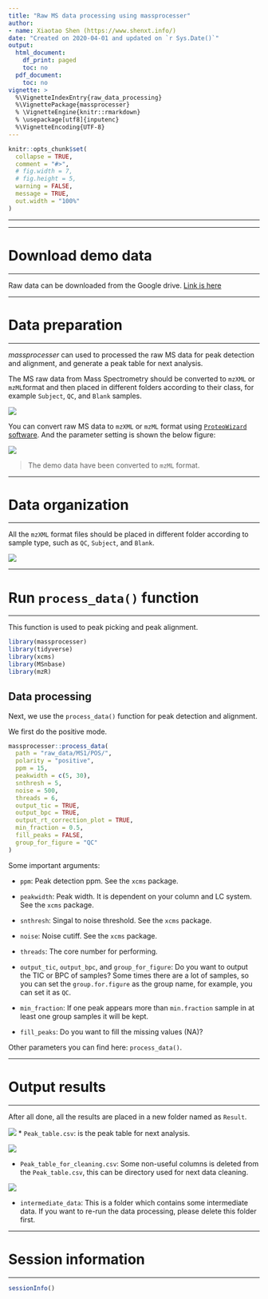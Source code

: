 ```yaml
---
title: "Raw MS data processing using massprocesser"
author:
- name: Xiaotao Shen (https://www.shenxt.info/)
date: "Created on 2020-04-01 and updated on `r Sys.Date()`"
output:
  html_document:
    df_print: paged
    toc: no
  pdf_document:
    toc: no
vignette: >
  %\VignetteIndexEntry{raw_data_processing}
  %\VignettePackage{massprocesser}
  % \VignetteEngine{knitr::rmarkdown}
  % \usepackage[utf8]{inputenc}
  %\VignetteEncoding{UTF-8}
---
```


```r
knitr::opts_chunk$set(
  collapse = TRUE,
  comment = "#>",
  # fig.width = 7, 
  # fig.height = 5,
  warning = FALSE,
  message = TRUE,
  out.width = "100%"
)
```

***

---

# **Download demo data**

---

Raw data can be downloaded from the Google drive. [Link is here](https://drive.google.com/drive/folders/1aAr9kfjXPDskgEImhHNlAIdW9c3m-HAi?usp=sharing)

---

# **Data preparation**

---

*massprocesser* can used to processed the raw MS data for peak detection and alignment, and generate a peak table for next analysis. 

The MS raw data from Mass Spectrometry should be converted to `mzXML` or `mzML`format and then placed in different folders according to their class, for example `Subject`, `QC`, and `Blank` samples.

![](../man/figures/Screen Shot 2021-12-27 at 9.20.33 AM.png)

You can convert raw MS data to `mzXML` or `mzML` format using [`ProteoWizard` software](http://proteowizard.sourceforge.net/). And the parameter setting is shown the below figure:

![](../man/figures/Capture.PNG)

> The demo data have been converted to `mzML` format.

---

# **Data organization**

---

All the `mzXML` format files should be placed in different folder according to sample type, such as `QC`, `Subject`, and `Blank`. 

![](../man/figures/Screen Shot 2021-12-27 at 9.20.33 AM.png)

---

# **Run `process_data()`** function

---

This function is used to peak picking and peak alignment.

```r
library(massprocesser)
library(tidyverse)
library(xcms)
library(MSnbase)
library(mzR)
```

## **Data processing**

Next, we use the `process_data()` function for peak detection and alignment.

We first do the positive mode.

```r
massprocesser::process_data(
  path = "raw_data/MS1/POS/",
  polarity = "positive",
  ppm = 15,
  peakwidth = c(5, 30),
  snthresh = 5,
  noise = 500,
  threads = 6,
  output_tic = TRUE,
  output_bpc = TRUE,
  output_rt_correction_plot = TRUE,
  min_fraction = 0.5,
  fill_peaks = FALSE,
  group_for_figure = "QC"
)
```

Some important arguments:

* `ppm`: Peak detection ppm. See the `xcms` package.

* `peakwidth`: Peak width. It is dependent on your column and LC system. See the `xcms` package.

* `snthresh`: Singal to noise threshold. See the `xcms` package.

* `noise`: Noise cutiff. See the `xcms` package.

* `threads`: The core number for performing.

* `output_tic`, `output_bpc`, and `group_for_figure`: Do you want to output the TIC or BPC of samples? Some times there are a lot of samples, so you can set the `group.for.figure` as the group name, for example, you can set it as `QC`. 

* `min_fraction`: If one peak appears more than `min.fraction` sample in at least one group samples it will be kept.

* `fill_peaks`: Do you want to fill the missing values (NA)? 

Other parameters you can find here: `process_data()`.

---

# **Output results**

---

After all done, all the results are placed in a new folder named as `Result`.

![](../man/figures/Screen Shot 2020-04-01 at 1.00.38 PM.png)
* `Peak_table.csv`: is the peak table for next analysis.

![](../man/figures/Screen Shot 2020-04-01 at 1.09.52 PM.png)

* `Peak_table_for_cleaning.csv`: Some non-useful columns is deleted from the `Peak_table.csv`, this can be directory used for next data cleaning.

![](../man/figures/Screen Shot 2020-04-01 at 1.07.37 PM.png)

* `intermediate_data`: This is a folder which contains some intermediate data. If you want to re-run the data processing, please delete this folder first.

---

# **Session information**

---

```r
sessionInfo()
```
